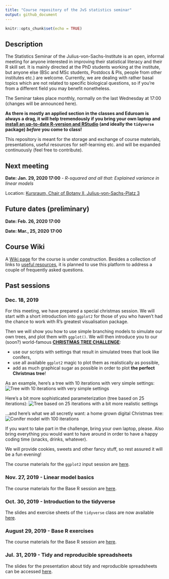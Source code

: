 ```yaml
---
title: "Course repository of the JvS statistics seminar"
output: github_document
---
```


```r
knitr::opts_chunk$set(echo = TRUE)
```

## Description
The Statistics Seminar of the Julius-von-Sachs-Institute is an open, informal meeting for anyone interested in improving their statistical literacy and their R skill set. It is mainly directed at the PhD students working at the institute, but anyone else (BSc and MSc students, Postdocs & PIs, people from other institutes etc.) are welcome. Currently, we are dealing with rather basal topics which are not related to specific biological questions, so if you're from a different field you may benefit nonetheless.

The Seminar takes place monthly, normally on the last Wednesday at 17:00 (changes will be announced here). 

**As there is mostly an applied section in the classes and Eduroam is always a drag, it will help tremendously if you bring your own laptop and [install an up-to-date R-version and RStudio](https://rstudio-education.github.io/hopr/starting.html) (and ideally the `tidyverse` package) _before_ you come to class!**



This repository is meant for the storage and exchange of course materials, presentations, useful resources for self-learning etc. and will be expanded continuously (feel free to contribute).

## Next meeting
**Date: Jan. 29, 2020 17:00** - _R-squared and all that: Explained variance in linear models_


Location: [Kursraum, Chair of Botany II, Julius-von-Sachs-Platz 3](https://wueaddress.uni-wuerzburg.de/search/map/99992113)

## Future dates (preliminary)
**Date: Feb. 26, 2020 17:00**

**Date:  Mar., 25, 2020 17:00**

## Course Wiki
A [Wiki page](https://github.com/r-link/Julius_von_Stats/wiki) for the course is under construction. Besides a collection of links to [useful resources](https://github.com/r-link/Julius_von_Stats/wiki/Useful-resources), it is planned to use this platform to address a couple of frequently asked questions.


## Past sessions
### Dec. 18, 2019
For this meeting, we have prepared a special christmas session. We will start with a short introduction into `ggplot2` for those of you who haven't had the chance to work with R's greatest visualisation package. 

Then we will show you how to use simple branching models to simulate our own trees, and plot them with `ggplot()`. We will then introduce you to our (soon?) world-famous [**CHRISTMAS TREE CHALLENGE**](https://github.com/r-link/christmas_tree_challenge/): 

* use our scripts with settings that result in simulated trees that look like conifers, 
* use all available `ggplot2` magic to plot them as realistically as possible,
* add as much graphical sugar as possible in order to plot **the perfect Christmas tree**!

As an example, here's a tree with 10 iterations with very simple settings:
![Tree with 10 iterations with very simple settings](figures/tree1.png)

Here's a bit more sophisticated parameterization (tree based on 25 iterations):
![Tree based on 25 iterations with a bit more realistic settings](figures/tree2.png)

...and here's what we all secretly want: a home grown digital Christmas tree:
![Conifer model with 100 iterations](figures/animation.gif)

If you want to take part in the challenge, bring your own laptop, please. Also bring everything you would want to have around in order to have a happy coding time (snacks, drinks, whatever).

We will provide cookies, sweets and other fancy stuff, so rest assured it will be a fun evening!

The course materials for the `ggplot2` input session are [here](https://github.com/r-link/Julius_von_Stats/tree/master/materials/2019-12-18%20R%20ggplot2%20intro).

### Nov. 27, 2019 - Linear model basics
The course materials for the Base R session are [here](https://github.com/r-link/Julius_von_Stats/tree/master/materials/2019-11-27%20linear%20models).

### Oct. 30, 2019 - Introduction to the tidyverse
The slides and exercise sheets of the `tidyverse` class are now available [here](https://github.com/r-link/Julius_von_Stats/tree/master/materials/2019-10-30%20R%20tidyverse).

### August 29, 2019 - Base R exercises
The course materials for the Base R session are [here](https://github.com/r-link/Julius_von_Stats/tree/master/materials/2019-08-28%20-%20base%20R%20exercises).

### Jul. 31, 2019 - Tidy and reproducible spreadsheets
The slides for the presentation about tidy and reproducible spreadsheets can be accessed 
[here](https://github.com/r-link/Julius_von_Stats/blob/master/materials/2019-07-31%20-%20tidy%20and%20reproducible%20spreadsheets/Tidy%20and%20reproducible%20spreadsheets%20(presentation).pdf).

